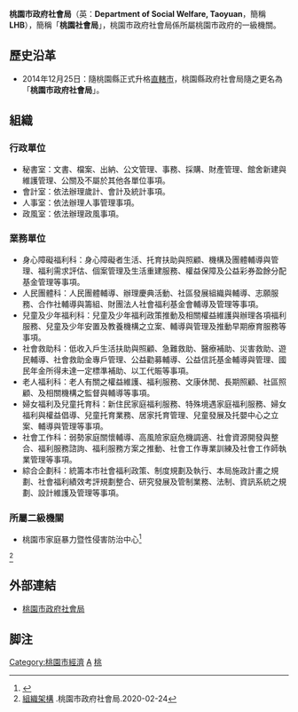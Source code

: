 {{中華民國政府部門基礎資訊
|部門名稱       = 桃園市政府社會局
|外文名稱       = Department of Social Welfare, <br>Taoyuan City Government
|外文語言       = 英語
|部門標誌       = Emblem of Taoyuan City.svg
|代表圖像       = 
|代表圖像名稱   = 
|首長職銜       = 局長
|首長姓名       = [[鄭貴華|鄭貴華]]
|副首長職銜     = 副局長
|副首長姓名     = [[陳茹文|陳茹文]]
|副首長姓名二   = [[杜慈容|杜慈容]]
|副首長姓名三   = 
|副首長職銜二   = 
|副首長二姓名   = 
|副首長二姓名二 = 
|副首長二姓名三 = 
|秘書長職銜     = 
|秘書長姓名     = 
|秘書長姓名二   = 
|秘書長姓名三   = 
|副秘書長職銜   = 
|副秘書長姓名   = 
|副秘書長姓名二 = 
|副秘書長姓名三 = 
|任命者姓名     = 
|成立日期       = 
|解散日期       = 
|所屬部門       = [[桃園市政府|桃園市政府]]
|組織編制       = 4室、7科
|授權法源       = [[桃園市政府社會局組織規程|桃園市政府社會局組織規程]]<ref>[https://law.tycg.gov.tw/LawContent.aspx?id=GL000140 桃園市政府社會局組織規程] {{Wayback|url=https://law.tycg.gov.tw/LawContent.aspx?id=GL000140 |date=20201204015129 }}.桃園市政府主管法規共用系統</ref>
|員額任期       = 
|員額           = 150人<ref>{{cite web|author=桃園市政府人事處|title=桃園市政府各機關編制員額一覽表|url=http://www.tycg.gov.tw/files/054/1030728%E6%A1%83%E5%9C%92%E7%B8%A3%E6%94%BF%E5%BA%9C%E5%90%84%E6%A9%9F%E9%97%9C%E7%B7%A8%E5%88%B6%E5%93%A1%E9%A1%8D%E4%B8%80%E8%A6%BD%E8%A1%A82.pdf|publisher=桃園市政府人事處|deadurl=yes|archiveurl=https://web.archive.org/web/20140914070429/http://www.tycg.gov.tw/files/054/1030728%E6%A1%83%E5%9C%92%E7%B8%A3%E6%94%BF%E5%BA%9C%E5%90%84%E6%A9%9F%E9%97%9C%E7%B7%A8%E5%88%B6%E5%93%A1%E9%A1%8D%E4%B8%80%E8%A6%BD%E8%A1%A82.pdf|archivedate=2014-09-14}}</ref>
|年度預算額     = 
|地址           = 33001 [[桃園市|桃園市]][[桃園市|桃園市]][[縣府路|縣府路]]1號 3、4樓
|電話           = +886 3 332-2101　　
|網站           = http://sab.tycg.gov.tw
|備註           = 
}}

'''桃園市政府社會局'''（英：'''Department of Social Welfare, Taoyuan'''，簡稱'''LHB'''），簡稱「'''桃園社會局'''」，桃園市政府社會局係所屬桃園市政府的一級機關。

== 歷史沿革 ==
*2014年12月25日：隨桃園縣正式升格[[直轄市|直轄市]]，桃園縣政府社會局隨之更名為「'''桃園市政府社會局'''」。

== 組織 ==
=== 行政單位 ===

*秘書室：文書、檔案、出納、公文管理、事務、採購、財產管理、館舍新建與維護管理、公關及不屬於其他各單位事項。 
*會計室：依法辦理歲計、會計及統計事項。
*人事室：依法辦理人事管理事項。 
*政風室：依法辦理政風事項。

=== 業務單位 ===
*身心障礙福利科：身心障礙者生活、托育扶助與照顧、機構及團體輔導與管理、福利需求評估、個案管理及生活重建服務、權益保障及公益彩券盈餘分配基金管理等事項。 
*人民團體科：人民團體輔導、辦理慶典活動、社區發展組織與輔導、志願服務、合作社輔導與籌組、財團法人社會福利基金會輔導及管理等事項。 
*兒童及少年福利科：兒童及少年福利政策推動及相關權益維護與辦理各項福利服務、兒童及少年安置及教養機構之立案、輔導與管理及推動早期療育服務等事項。 
*社會救助科：低收入戶生活扶助與照顧、急難救助、醫療補助、災害救助、遊民輔導、社會救助金專戶管理、公益勸募輔導、公益信託基金輔導與管理、國民年金所得未達一定標準補助、以工代賑等事項。 
*老人福利科：老人有關之權益維護、福利服務、文康休閒、長期照顧、社區照顧、及相關機構之監督與輔導等事項。 
*婦女福利及兒童托育科：新住民家庭福利服務、特殊境遇家庭福利服務、婦女福利與權益倡導、兒童托育業務、居家托育管理、兒童發展及托嬰中心之立案、輔導與管理等事項。 
*社會工作科：弱勢家庭關懷輔導、高風險家庭危機調適、社會資源開發與整合、福利服務諮詢、福利服務方案之推動、社會工作專業訓練及社會工作師執業管理等事項。 
*綜合企劃科：統籌本市社會福利政策、制度規劃及執行、本局施政計畫之規劃、社會福利績效考評規劃整合、研究發展及管制業務、法制、資訊系統之規劃、設計維護及管理等事項。
 
===所屬二級機關===
*桃園市家庭暴力暨性侵害防治中心<ref>{{Cite web |url=https://dvpc.tycg.gov.tw/ |title=桃園市家庭暴力暨性侵害防治中心 |accessdate=2020-05-24 |archive-date=2020-05-17 |archive-url=https://web.archive.org/web/20200517174940/https://dvpc.tycg.gov.tw/ |dead-url=no }}</ref>
<ref>[https://sab.tycg.gov.tw/home.jsp?id=30530&parentpath=0,30481 組織架構] {{Wayback|url=https://sab.tycg.gov.tw/home.jsp?id=30530&parentpath=0,30481 |date=20190615082609 }}.桃園市政府社會局.2020-02-24</ref>

== 外部連結 ==
* [http://sab.tycg.gov.tw 桃園市政府社會局] {{Wayback|url=http://sab.tycg.gov.tw/ |date=20200807155149 }}{{zh}}

==脚注==
{{Reflist}}

{{桃園市政府所屬機關}}

[[Category:桃園市經濟|Category:桃園市經濟]]
[[Category:桃園市政府|A]]
[[Category:桃園市桃園區的政府機關|桃]]